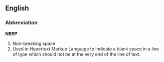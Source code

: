 ==English==
===Abbreviation===
'''NBSP'''
# Non-breaking space
#Used in Hypertext Markup Language to indicate a blank space in a line of type which should not be at the very end of the line of text.